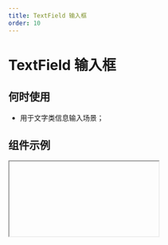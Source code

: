 ```yaml
---
title: TextField 输入框
order: 10
---
```


# TextField 输入框

## 何时使用

- 用于文字类信息输入场景；

## 组件示例


<Iframe url="https://www.aliwork.com/developer/text-field-v2?isRenderNav=false" />

## 组件属性


<AttrTable
  category="form"
  dataSource={[
    {
      code: "value",
      type: "number | string",
      default: "-",
      desc: "设置输入框默认值",
    },
    {
      code: "placeholder",
      type: "string",
      default: `'请选择'`,
      desc: "占位提示",
    },
    {
      code: "htmlType",
      type: `'input' | 'textarea' | 'password'`,
      default: "input",
      desc: '设置输入框的类型',
    },
    {
      code:"validationType",
      type:` 'text' | 'mobile' | 'email' | 'url' | 'chineseID' | 'password'`,
      default: "-",
      desc: '设置输入框的格式',
    },
    {
      code: "state",
      type: `'error' | 'loading' | 'success' | "" `,
      default: ``,
      desc: '设置输入框state状态',
    },
    {
      code: "hasLimitHint",
      type: "boolean",
      default: "false",
      desc: "是否开启计数器",
    },
    {
      code: "hasClear",
      type: "boolean",
      default: "true",
      desc: "是否显示清除按钮",
    },
    {
      code: "trim",
      type: "boolean",
      default: "false",
      desc: "是否自动去除头尾空字符",
    },
    {
      code: "scanCode",
      type: "array",
      default: `~~~json
[
    {
        "title": "启用",
        "name": "enabled",
        "initialValue": false,
        "display": "inline",
        "setter": {
            "key": null,
            "ref": null,
            "props": {},
            "_owner": null
        }
    },
    {
        "title": "扫码类型",
        "name": "type",
        "initialValue": "all",
        "display": "inline",
        "setter": {
            "key": null,
            "ref": null,
            "props": {
                "options": [
                    {
                        "title": "全部",
                        "value": "all"
                    },
                    {
                        "title": "仅条形码",
                        "value": "barCode"
                    },
                    {
                        "title": "仅二维码",
                        "value": "qrCode"
                    }
                ],
                "placeholder": "请选择"
            },
            "_owner": null
        }
    },
    {
        "title": {
            "type": "span",
            "key": null,
            "ref": null,
            "props": {
                "style": {
                    "color": "var(--color-text)"
                },
                "children": [
                    "允许修改",
                    {
                        "type": "br",
                        "key": null,
                        "ref": null,
                        "props": {},
                        "_owner": null
                    },
                    "扫码结果"
                ]
            },
            "_owner": null
        },
        "name": "editable",
        "initialValue": true,
        "display": "inline",
        "setter": {
            "key": null,
            "ref": null,
            "props": {},
            "_owner": null
        }
    }
]      
    `,
    desc: "设置输入框的扫码模式",
    },
    {
      code: "autoFocus",
      type: "boolean",
      default: "false",
      desc: "是否开启自动聚焦",
    },
    {
      code: "addonBefore",
      type: "string",
      default: `-`,
      desc: "输入框前附加内容",
    },
    {
      code: "addonAfter",
      type: "string",
      default: `-`,
      desc: "输入框后附加内容",
    },
    {
      code: "onChange",
      type: "({ value: string }) => void",
      default: "",
      desc: "输入框组件值发生改变时触发的事件",
    },
    {
      code: "onFocus",
      type: "() => void",
      default: "",
      desc: "输入框获取焦点时触发的事件",
    },
     {
      code: "onBlur",
      type: "() => void",
      default: "",
      desc: "输入框失去焦点触发的事件",
    },
     {
      code: "onPaste",
      type: "(e: event) => void",
      default: "",
      desc: "输入框粘贴时触发的事件",
    },
     {
      code: "onKeyDown",
      type: "() => void",
      default: "",
      desc: "输入框键盘按下时触发的事件",
    },
      {
      code: "onPressEnter",
      type: "() => void",
      default: "",
      desc: "输入框按下回车键时触发的事件",
    },
     {
      code: "onScanCodeSuccess",
      type: "(text: string) => void",
      default: "",
      desc: "输入框扫码成功后触发的事件",
    },
    { 
      code: "onScanCodeSuccess",
      type: "(errorMsg: string) => void",
      default: "",
      desc: "输入框扫码失败后触发的事件",
    },
    {
      code: "maxLength",
      type："number",
      default: "200",
      desc: "设置字数上限"
    }
  ]}
/>
